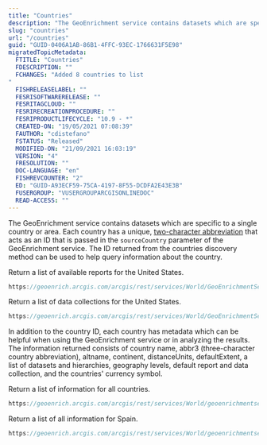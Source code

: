 ```yaml
---
title: "Countries"
description: "The GeoEnrichment service contains datasets which are specific to a single country."
slug: "countries"
url: "/countries"
guid: "GUID-0406A1AB-86B1-4FFC-93EC-1766631F5E98"
migratedTopicMetadata:
  FTITLE: "Countries"
  FDESCRIPTION: ""
  FCHANGES: "Added 8 countries to list
"
  FISHRELEASELABEL: ""
  FESRISOFTWARERELEASE: ""
  FESRITAGCLOUD: ""
  FESRIRECREATIONPROCEDURE: ""
  FESRIPRODUCTLIFECYCLE: "10.9 - *"
  CREATED-ON: "19/05/2021 07:08:39"
  FAUTHOR: "cdistefano"
  FSTATUS: "Released"
  MODIFIED-ON: "21/09/2021 16:03:19"
  VERSION: "4"
  FRESOLUTION: ""
  DOC-LANGUAGE: "en"
  FISHREVCOUNTER: "2"
  ED: "GUID-A93ECF59-75CA-4197-8F55-DCDFA2E43E3B"
  FUSERGROUP: "VUSERGROUPARCGISONLINEDOC"
  READ-ACCESS: ""
---
```


The GeoEnrichment service contains datasets which are specific to a single country or area. Each country has a unique, [two-character abbreviation](/geoenrichment-coverage#TABLE_E634EFE349BA4E1FA2689FB4B2910312) that acts as an ID that is passed in the `sourceCountry`  parameter of the GeoEnrichment service. The ID returned from the countries discovery method can be used to help query information about the country.

Return a list of available reports for the United States.

```javascript
https://geoenrich.arcgis.com/arcgis/rest/services/World/GeoEnrichmentServer/Geoenrichment/reports/US?f=pjson
```

 

Return a list of data collections for the United States.

```javascript
https://geoenrich.arcgis.com/arcgis/rest/services/World/GeoEnrichmentServer/Geoenrichment/datacollections/US?f=pjson
```

 

In addition to the country ID, each country has metadata which can be helpful when using the GeoEnrichment service or in analyzing the results. The information returned consists of country name, abbr3 (three-character country abbreviation), altname, continent, distanceUnits, defaultExtent, a list of datasets and hierarchies, geography levels, default report and data collection, and the countries' currency symbol.

Return a list of information for all countries.

```javascript
https://geoenrich.arcgis.com/arcgis/rest/services/World/geoenrichmentserver/Geoenrichment/?f=pjson
```

 

Return a list of all information for Spain.

```javascript
https://geoenrich.arcgis.com/arcgis/rest/services/World/geoenrichmentserver/Geoenrichment//ES?f=pjson
```

 
